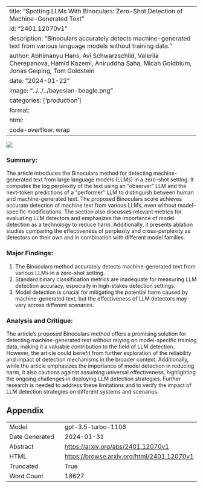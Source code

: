 
---
title: "Spotting LLMs With Binoculars: Zero-Shot Detection of Machine-Generated Text"
id: "2401.12070v1"
description: "Binoculars accurately detects machine-generated text from various language models without training data."
author: Abhimanyu Hans, Avi Schwarzschild, Valeriia Cherepanova, Hamid Kazemi, Aniruddha Saha, Micah Goldblum, Jonas Geiping, Tom Goldstein
date: "2024-01-22"
image: "../../../bayesian-beagle.png"
categories: ['production']
format:
  html:
    code-overflow: wrap
---

![](None)

### Summary:

The article introduces the Binoculars method for detecting machine-generated text from large language models (LLMs) in a zero-shot setting. It computes the log perplexity of the text using an "observer" LLM and the next-token predictions of a "performer" LLM to distinguish between human and machine-generated text. The proposed Binoculars score achieves accurate detection of machine text from various LLMs, even without model-specific modifications. The section also discusses relevant metrics for evaluating LLM detectors and emphasizes the importance of model detection as a technology to reduce harm. Additionally, it presents ablation studies comparing the effectiveness of perplexity and cross-perplexity as detectors on their own and in combination with different model families.

### Major Findings:
1. The Binoculars method accurately detects machine-generated text from various LLMs in a zero-shot setting.
2. Standard binary classification metrics are inadequate for measuring LLM detection accuracy, especially in high-stakes detection settings.
3. Model detection is crucial for mitigating the potential harm caused by machine-generated text, but the effectiveness of LLM detectors may vary across different scenarios.

### Analysis and Critique:
The article's proposed Binoculars method offers a promising solution for detecting machine-generated text without relying on model-specific training data, making it a valuable contribution to the field of LLM detection. However, the article could benefit from further exploration of the reliability and impact of detection mechanisms in the broader context. Additionally, while the article emphasizes the importance of model detection in reducing harm, it also cautions against assuming universal effectiveness, highlighting the ongoing challenges in deploying LLM detection strategies. Further research is needed to address these limitations and to verify the impact of LLM detection strategies on different systems and scenarios.

## Appendix

|          |          |
|----------|----------|
| Model     | gpt-3.5-turbo-1106       |
| Date Generated     | 2024-01-31       |
| Abstract | [https://arxiv.org/abs/2401.12070v1](https://arxiv.org/abs/2401.12070v1)        |
| HTML     | [https://browse.arxiv.org/html/2401.12070v1](https://browse.arxiv.org/html/2401.12070v1)       |
| Truncated       | True       |
| Word Count       | 18627       |